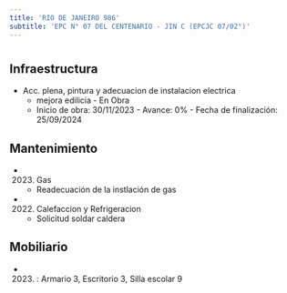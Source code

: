 ```yaml
---
title: 'RIO DE JANEIRO 986'
subtitle: 'EPC N° 07 DEL CENTENARIO - JIN C (EPCJC 07/02°)'
---
```


#
## Infraestructura

* Acc. plena, pintura y adecuacion de instalacion electrica 
    + mejora edilicia - En Obra 
    + Inicio de obra: 30/11/2023 - Avance: 0% - Fecha de finalización: 25/09/2024 






## Mantenimiento

*  (2023) Gas 
    + Readecuación de la instlación de gas

*  (2022) Calefaccion y Refrigeracion 
    + Solicitud soldar caldera





## Mobiliario

*  (2023) : Armario 3, Escritorio 3, Silla escolar 9 



